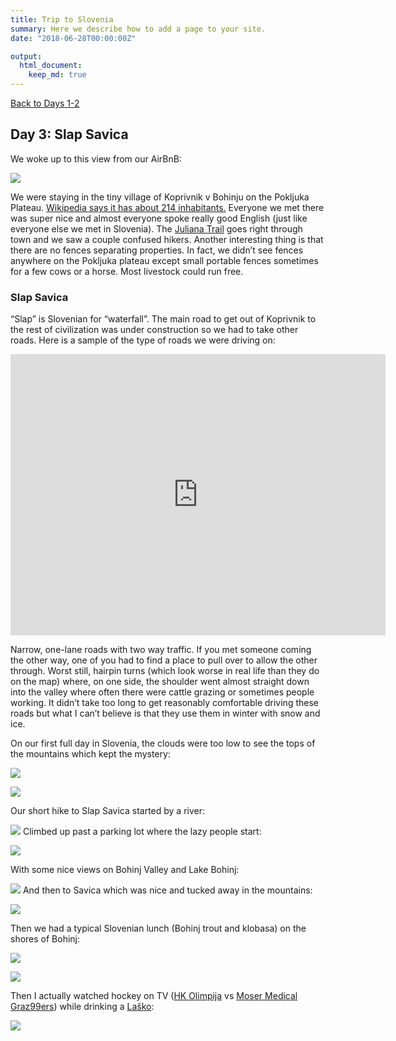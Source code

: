 ```yaml
---
title: Trip to Slovenia
summary: Here we describe how to add a page to your site.
date: "2018-06-28T00:00:00Z"

output:
  html_document:
    keep_md: true
---
```


[Back to Days 1-2](https://www.jeremylabrecque.org/slovenia/)

## Day 3: Slap Savica



We woke up to this view from our AirBnB:

![](2_view.jpg)

We were staying in the tiny village of Koprivnik v Bohinju on the Pokljuka Plateau. [Wikipedia says it has about 214 inhabitants.](https://en.wikipedia.org/wiki/Koprivnik_v_Bohinju) Everyone we met there was super nice and almost everyone spoke really good English (just like everyone else we met in Slovenia). The [Juliana Trail](https://www.bohinj.si/en/experiences/juliana-trail/) goes right through town and we saw a couple confused hikers. Another interesting thing is that there are no fences separating properties. In fact, we didn't see fences anywhere on the Pokljuka plateau except small portable fences sometimes for a few cows or a horse. Most livestock could run free. 

### Slap Savica

"Slap" is Slovenian for "waterfall". The main road to get out of Koprivnik to the rest of civilization was under construction so we had to take other roads. Here is a sample of the type of roads we were driving on:

<iframe src="https://www.google.com/maps/embed?pb=!1m34!1m12!1m3!1d11024.754976120203!2d13.961149640061882!3d46.30608891591702!2m3!1f0!2f0!3f0!3m2!1i1024!2i768!4f13.1!4m19!3e0!4m5!1s0x477a92866fed8b2d%3A0x2cfd99a8cb283685!2sKoprivnik%20v%20Bohinju%2049%2C%20Bohinjska%20Bistrica%2C%20Slovenia!3m2!1d46.3106894!2d13.984584199999999!4m5!1s0x477a8d730e80febb%3A0x90704a0221e0954e!2sPodjelje%2C%20Srednja%20vas%20v%20Bohinju%2C%20Slovenia!3m2!1d46.3132008!2d13.9599631!4m5!1s0x477a92a18ba7e427%3A0x4ae9c34a320193ed!2sJereka%2C%20Slovenia!3m2!1d46.296589399999995!2d13.9615218!5e0!3m2!1sen!2snl!4v1633253200572!5m2!1sen!2snl" width="600" height="450" style="border:0;" allowfullscreen="" loading="lazy"></iframe>

Narrow, one-lane roads with two way traffic. If you met someone coming the other way, one of you had to find a place to pull over to allow the other through. Worst still, hairpin turns (which look worse in real life than they do on the map) where, on one side, the shoulder went almost straight down into the valley where often there were cattle grazing or sometimes people working. It didn't take too long to get reasonably comfortable driving these roads but what I can't believe is that they use them in winter with snow and ice. 

On our first full day in Slovenia, the clouds were too low to see the tops of the mountains which kept the mystery:

![](2_clouds.jpg)
\vspace{10mm}

![](2_cloud2.jpg)

Our short hike to Slap Savica started by a river: 

![](2_river.jpg)
Climbed up past a parking lot where the lazy people start:

![](2_river_clouds.jpg)

With some nice views on Bohinj Valley and Lake Bohinj:

![](2_view_Bohinj.jpg)
And then to Savica which was nice and tucked away in the mountains:

![](2_savica.jpg)

Then we had a typical Slovenian lunch (Bohinj trout and klobasa) on the shores of Bohinj:

![](2_lunch.jpg)

\vspace{10mm}

![](2_bohinj_shore.jpg)

Then I actually watched hockey on TV ([HK Olimpija](https://www.hkolimpija.si/) vs [Moser Medical Graz99ers](https://www.99ers.at/welcome-landing-page/)) while drinking a [Laško](http://www.lasko.eu/en/):

![](2_hockey.jpg)

